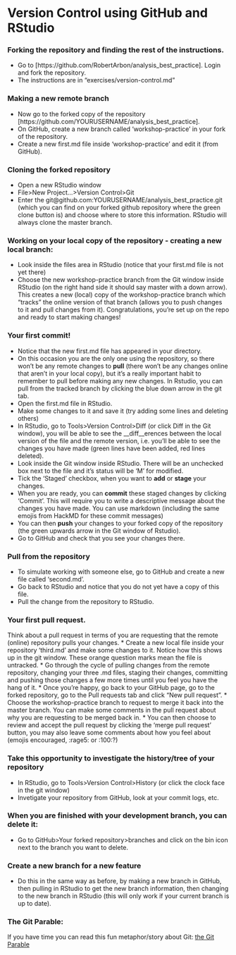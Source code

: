 Version Control using GitHub and RStudio
========================================================

### Forking the repository and finding the rest of the instructions.
* Go to [https://github.com/RobertArbon/analysis_best_practice]. Login and fork the repository.
* The instructions are in "exercises/version-control.md"

### Making a new remote branch
* Now go to the forked copy of the repository [https://github.com/YOURUSERNAME/analysis_best_practice].
* On GitHub, create a new branch called 'workshop-practice' in your fork of the repository.
* Create a new first.md file inside 'workshop-practice' and edit it (from GitHub).

### Cloning the forked repository
* Open a new RStudio window
* File>New Project...>Version Control>Git
* Enter the git@github.com:YOURUSERNAME/analysis_best_practice.git (which you can find on your forked github repository where the green clone button is) and choose where to store this information. RStudio will always clone the master branch.

### Working on your local copy of the repository - creating a new local branch:
* Look inside the files area in RStudio (notice that your first.md file is not yet there)
* Choose the new workshop-practice branch from the Git window inside RStudio (on the right hand side it should say master with a down arrow). This creates a new (local) copy of the workshop-practice branch which "tracks" the online version of that branch (allows you to push changes to it and pull changes from it). 
Congratulations, you're set up on the repo and ready to start making changes!

### Your first commit!
* Notice that the new first.md file has appeared in your directory.
* On this occasion you are the only one using the repository, so there won't be any remote changes to __pull__ (there won't be any changes online that aren't in your local copy), but it's a really important habit to remember to pull before making any new changes. In Rstudio, you can pull from the tracked branch by clicking the blue down arrow in the git tab.
* Open the first.md file in RStudio.
* Make some changes to it and save it (try adding some lines and deleting others)
* In RStudio, go to Tools>Version Control>Diff (or click Diff in the Git window), you will be able to see the __diff__erences between the local version of the file and the remote version, i.e. you'll be able to see the changes you have made (green lines have been added, red lines deleted).
* Look inside the Git window inside RStudio. There will be an unchecked box next to the file and it's status will be 'M' for modified. 
* Tick the 'Staged' checkbox, when you want to __add__ or __stage__ your changes. 
* When you are ready, you can __commit__ these staged changes by clicking 'Commit'. This will require you to write a descriptive message about the changes you have made. You can use markdown (including the same emojis from HackMD for these commit messages)
* You can then __push__ your changes to your forked copy of the repository (the green upwards arrow in the Git window of Rstudio).
* Go to GitHub and check that you see your changes there.

### Pull from the repository
* To simulate working with someone else, go to GitHub and create a new file called 'second.md'.
* Go back to RStudio and notice that you do not yet have a copy of this file.
* Pull the change from the repository to RStudio.

### Your first pull request.
Think about a pull request in terms of you are requesting that the remote (online) repository pulls your changes.
* Create a new local file inside your repository 'third.md' and make some changes to it. Notice how this shows up in the git window. These orange question marks mean the file is untracked. 
* Go through the cycle of pulling changes from the remote repository, changing your three .md files, staging their changes, committing and pushing those changes a few more times until you feel you have the hang of it.
* Once you're happy, go back to your GitHub page, go to the forked repository, go to the Pull requests tab and click "New pull request".
* Choose the workshop-practice branch to request to merge it back into the master branch. You can make some comments in the pull request about why you are requesting to be merged back in.
* You can then choose to review and accept the pull request by clicking the 'merge pull request' button, you may also leave some comments about how you feel about (emojis encouraged, :rage5: or :100:?)

### Take this opportunity to investigate the history/tree of your repository
* In RStudio, go to Tools>Version Control>History (or click the clock face in the git window)
* Invetigate your repository from GitHub, look at your commit logs, etc.

### When you are finished with your development branch, you can delete it:
* Go to GitHub>Your forked repository>branches and click on the bin icon next to the branch you want to delete.

### Create a new branch for a new feature
* Do this in the same way as before, by making a new branch in GitHub, then pulling in RStudio to get the new branch information, then changing to the new branch in RStudio (this will only work if your current branch is up to date).

### The Git Parable:
If you have time you can read this fun metaphor/story about Git: [the Git Parable](http://tom.preston-werner.com/2009/05/19/the-git-parable.html)